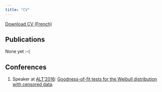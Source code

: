 ```yaml
---
title: "CV"
---
```


<a href="CV.pdf#" class="download" title="Download CV as PDF">Download CV (French)</a>			

## Publications

None yet :-(

## Conferences

1. Speaker at [ALT'2016](http://alt2016.sciencesconf.org/): [Goodness-of-fit tests for the Weibull distribution with censored data](http://alt2016.sciencesconf.org/95128).
